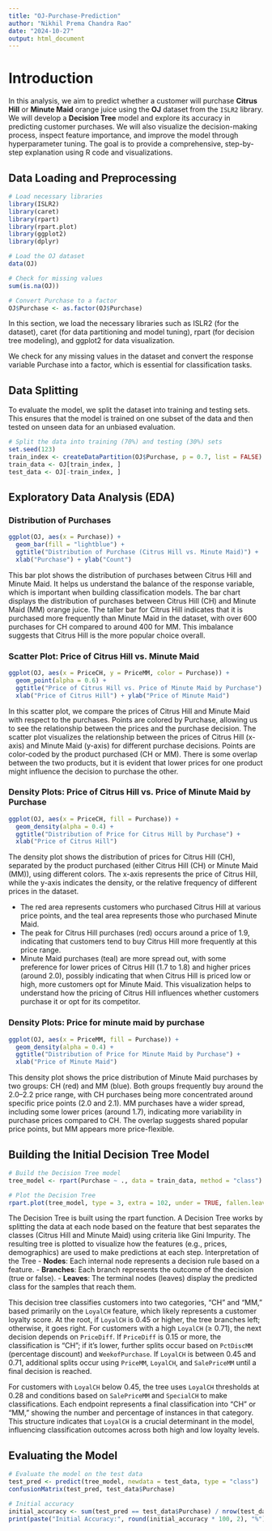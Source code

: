 ```yaml
---
title: "OJ-Purchase-Prediction"
author: "Nikhil Prema Chandra Rao"
date: "2024-10-27"
output: html_document
---
```


# Introduction

In this analysis, we aim to predict whether a customer will purchase **Citrus Hill** or **Minute Maid** orange juice using the **OJ** dataset from the `ISLR2` library. We will develop a **Decision Tree** model and explore its accuracy in predicting customer purchases. We will also visualize the decision-making process, inspect feature importance, and improve the model through hyperparameter tuning. The goal is to provide a comprehensive, step-by-step explanation using R code and visualizations.

## Data Loading and Preprocessing

```r
# Load necessary libraries
library(ISLR2)
library(caret)
library(rpart)
library(rpart.plot)
library(ggplot2)
library(dplyr)

# Load the OJ dataset
data(OJ)

# Check for missing values
sum(is.na(OJ))

# Convert Purchase to a factor
OJ$Purchase <- as.factor(OJ$Purchase)
```

In this section, we load the necessary libraries such as ISLR2 (for the dataset), caret (for data partitioning and model tuning), rpart (for decision tree modeling), and ggplot2 for data visualization.

We check for any missing values in the dataset and convert the response variable Purchase into a factor, which is essential for classification tasks.

## Data Splitting

To evaluate the model, we split the dataset into training and testing sets. This ensures that the model is trained on one subset of the data and then tested on unseen data for an unbiased evaluation.

```r
# Split the data into training (70%) and testing (30%) sets
set.seed(123)
train_index <- createDataPartition(OJ$Purchase, p = 0.7, list = FALSE)
train_data <- OJ[train_index, ]
test_data <- OJ[-train_index, ]
```

## Exploratory Data Analysis (EDA)

### Distribution of Purchases

```r
ggplot(OJ, aes(x = Purchase)) +
  geom_bar(fill = "lightblue") +
  ggtitle("Distribution of Purchase (Citrus Hill vs. Minute Maid)") +
  xlab("Purchase") + ylab("Count")
```

This bar plot shows the distribution of purchases between Citrus Hill and Minute Maid. It helps us understand the balance of the response variable, which is important when building classification models. The bar chart displays the distribution of purchases between Citrus Hill (CH) and Minute Maid (MM) orange juice. The taller bar for Citrus Hill indicates that it is purchased more frequently than Minute Maid in the dataset, with over 600 purchases for CH compared to around 400 for MM. This imbalance suggests that Citrus Hill is the more popular choice overall.

### Scatter Plot: Price of Citrus Hill vs. Minute Maid

```r
ggplot(OJ, aes(x = PriceCH, y = PriceMM, color = Purchase)) +
  geom_point(alpha = 0.6) +
  ggtitle("Price of Citrus Hill vs. Price of Minute Maid by Purchase") +
  xlab("Price of Citrus Hill") + ylab("Price of Minute Maid")
```

In this scatter plot, we compare the prices of Citrus Hill and Minute Maid with respect to the purchases. Points are colored by Purchase, allowing us to see the relationship between the prices and the purchase decision. The scatter plot visualizes the relationship between the prices of Citrus Hill (x-axis) and Minute Maid (y-axis) for different purchase decisions. Points are color-coded by the product purchased (CH or MM). There is some overlap between the two products, but it is evident that lower prices for one product might influence the decision to purchase the other.

### Density Plots: Price of Citrus Hill vs. Price of Minute Maid by Purchase

```r
ggplot(OJ, aes(x = PriceCH, fill = Purchase)) +
  geom_density(alpha = 0.4) +
  ggtitle("Distribution of Price for Citrus Hill by Purchase") +
  xlab("Price of Citrus Hill")
```

The density plot shows the distribution of prices for Citrus Hill (CH), separated by the product purchased (either Citrus Hill (CH) or Minute Maid (MM)), using different colors. The x-axis represents the price of Citrus Hill, while the y-axis indicates the density, or the relative frequency of different prices in the dataset.

-   The red area represents customers who purchased Citrus Hill at various price points, and the teal area represents those who purchased Minute Maid.
-   The peak for Citrus Hill purchases (red) occurs around a price of 1.9, indicating that customers tend to buy Citrus Hill more frequently at this price range.
-   Minute Maid purchases (teal) are more spread out, with some preference for lower prices of Citrus Hill (1.7 to 1.8) and higher prices (around 2.0), possibly indicating that when Citrus Hill is priced low or high, more customers opt for Minute Maid. This visualization helps to understand how the pricing of Citrus Hill influences whether customers purchase it or opt for its competitor.

### Density Plots: Price for minute maid by purchase

```r
ggplot(OJ, aes(x = PriceMM, fill = Purchase)) +
  geom_density(alpha = 0.4) +
  ggtitle("Distribution of Price for Minute Maid by Purchase") +
  xlab("Price of Minute Maid")
```

This density plot shows the price distribution of Minute Maid purchases by two groups: CH (red) and MM (blue). Both groups frequently buy around the 2.0–2.2 price range, with CH purchases being more concentrated around specific price points (2.0 and 2.1). MM purchases have a wider spread, including some lower prices (around 1.7), indicating more variability in purchase prices compared to CH. The overlap suggests shared popular price points, but MM appears more price-flexible.

## Building the Initial Decision Tree Model

```r
# Build the Decision Tree model
tree_model <- rpart(Purchase ~ ., data = train_data, method = "class")

# Plot the Decision Tree
rpart.plot(tree_model, type = 3, extra = 102, under = TRUE, fallen.leaves = TRUE)

```

The Decision Tree is built using the rpart function. A Decision Tree works by splitting the data at each node based on the feature that best separates the classes (Citrus Hill and Minute Maid) using criteria like Gini Impurity. The resulting tree is plotted to visualize how the features (e.g., prices, demographics) are used to make predictions at each step. Interpretation of the Tree - **Nodes**: Each internal node represents a decision rule based on a feature. 
- **Branches**: Each branch represents the outcome of the decision (true or false). 
- **Leaves**: The terminal nodes (leaves) display the predicted class for the samples that reach them.

This decision tree classifies customers into two categories, "CH" and "MM," based primarily on the `LoyalCH` feature, which likely represents a customer loyalty score. At the root, if `LoyalCH` is 0.45 or higher, the tree branches left; otherwise, it goes right. For customers with a high `LoyalCH` (≥ 0.71), the next decision depends on `PriceDiff`. If `PriceDiff` is 0.15 or more, the classification is "CH"; if it’s lower, further splits occur based on `PctDiscMM` (percentage discount) and `WeekofPurchase`. If `LoyalCH` is between 0.45 and 0.71, additional splits occur using `PriceMM`, `LoyalCH`, and `SalePriceMM` until a final decision is reached.

For customers with `LoyalCH` below 0.45, the tree uses `LoyalCH` thresholds at 0.28 and conditions based on `SalePriceMM` and `SpecialCH` to make classifications. Each endpoint represents a final classification into "CH" or "MM," showing the number and percentage of instances in that category. This structure indicates that `LoyalCH` is a crucial determinant in the model, influencing classification outcomes across both high and low loyalty levels.

## Evaluating the Model

```r
# Evaluate the model on the test data
test_pred <- predict(tree_model, newdata = test_data, type = "class")
confusionMatrix(test_pred, test_data$Purchase)

# Initial accuracy
initial_accuracy <- sum(test_pred == test_data$Purchase) / nrow(test_data)
print(paste("Initial Accuracy:", round(initial_accuracy * 100, 2), "%"))
```